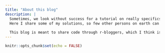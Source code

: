 ```yaml
---
title: "About this blog"
description: |
  Sometimes, we look without success for a tutorial on really specifics problems wrote in R, such as knowledge distillation or segmenting an article.
  Here I share some of my solutions, so few other persons on earth can spare some times.
  
  This blog is meant to share code through r-bloggers, which I think is the main way used by R users to share content and communicate among them. If, by coincidence, you came to this blog without reaching it by r-bloggers, I invite you to take a look and subscrite to its daily feed there : https://www.r-bloggers.com/.
---
```


```r
knitr::opts_chunk$set(echo = FALSE)
```
